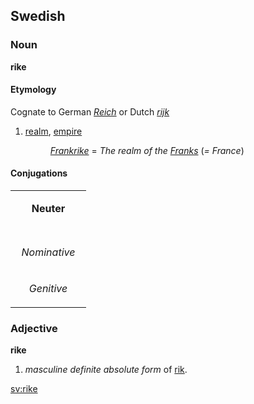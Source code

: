 ==Swedish==
===Noun===
'''rike'''
====Etymology====
Cognate to German ''[[Reich]]'' or Dutch ''[[rijk]]''

#[[realm]], [[empire]]
#:''[[Frankrike]]'' = ''The realm of the [[Frank]]s'' (''= France'')

====Conjugations====
{| border=1 cellspacing=0 
| bgcolor=#FFFFF0 colspan=5 align=center | '''Neuter''' 
|- 
|- bgcolor=#FFFFF0 align=center 
! rowspan=2 | 
| colspan=2 width=105 | ''Singular'' 
| colspan=2 | ''Plural'' 
|- bgcolor=#FFFFF0 align=center 
| width=105 | ''Indefinite'' 
| width=105 | ''Definite'' 
| width=105 | ''Indefinite'' 
|  width=105 | ''Definite'' 
|- align=center 
| width=105 bgcolor=#FFFFF0 | ''Nominative'' 
| [[rike]] 
| [[riket]] 
| [[riken]] 
| [[rikena]] 
|- align=center 
| width=105 bgcolor=#FFFFF0 | ''Genitive'' 
| [[rikes]] 
| [[rikets]] 
| [[rikens]] 
| [[rikenas]]  
|}

===Adjective===
'''rike'''
#''masculine definite absolute form'' of [[rik]].

[[sv:rike]]